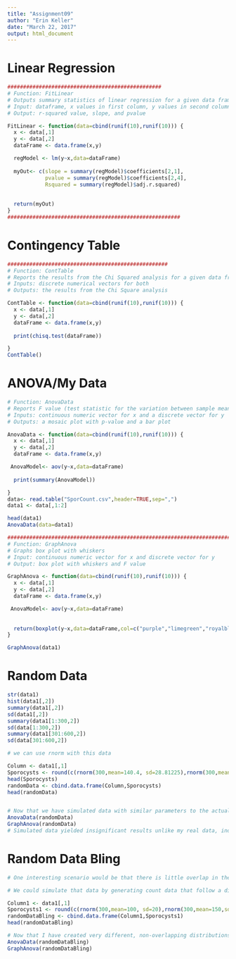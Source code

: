 ```yaml
---
title: "Assignment09"
author: "Erin Keller"
date: "March 22, 2017"
output: html_document
---
```

# Linear Regression
```r
#################################################
# Function: FitLinear
# Outputs summary statistics of linear regression for a given data frame
# Input: dataframe, x values in first column, y values in second column
# Output: r-squared value, slope, and pvalue

FitLinear <- function(data=cbind(runif(10),runif(10))) {
  x <- data[,1]
  y <- data[,2]
  dataFrame <- data.frame(x,y)

  regModel <- lm(y~x,data=dataFrame)
  
  myOut<- c(slope = summary(regModel)$coefficients[2,1],
            pvalue = summary(regModel)$coefficients[2,4],
            Rsquared = summary(regModel)$adj.r.squared)
            
  
  return(myOut)
}
#######################################################
```




# Contingency Table
```r
###################################################
# Function: ContTable
# Reports the results from the Chi Squared analysis for a given data frame
# Inputs: discrete numerical vectors for both
# Outputs: the results from the Chi Square analysis

ContTable <- function(data=cbind(runif(10),runif(10))) {
  x <- data[,1]
  y <- data[,2]
  dataFrame <- data.frame(x,y)
  
  print(chisq.test(dataFrame))

}
ContTable()
```

# ANOVA/My Data
```r
# Function: AnovaData
# Reports F value (test statistic for the variation between sample means) for a given data frame
# Inputs: continuous numeric vector for x and a discrete vector for y
# Outputs: a mosaic plot with p-value and a bar plot

AnovaData <- function(data=cbind(runif(10),runif(10))) {
  x <- data[,1]
  y <- data[,2]
  dataFrame <- data.frame(x,y)

 AnovaModel<- aov(y~x,data=dataFrame)
  
  print(summary(AnovaModel))

}
data<- read.table("SporCount.csv",header=TRUE,sep=",")
data1 <- data[,1:2]

head(data1)
AnovaData(data=data1)
```
```r
########################################################################
# Function: GraphAnova
# Graphs box plot with whiskers 
# Input: continuous numeric vector for x and discrete vector for y
# Output: box plot with whiskers and F value

GraphAnova <- function(data=cbind(runif(10),runif(10))) {
  x <- data[,1]
  y <- data[,2]
  dataFrame <- data.frame(x,y)

 AnovaModel<- aov(y~x,data=dataFrame)
  
  
  return(boxplot(y~x,data=dataFrame,col=c("purple","limegreen","royalblue")))
}

GraphAnova(data1)
```


# Random Data
```r
str(data1)
hist(data1[,2])
summary(data1[,2])
sd(data1[,2])
summary(data1[1:300,2])
sd(data[1:300,2])
summary(data1[301:600,2])
sd(data[301:600,2])

# we can use rnorm with this data

Column <- data1[,1]
Sporocysts <- round(c(rnorm(300,mean=140.4, sd=28.81225),rnorm(300,mean=144.0,sd=20.70705)))
head(Sporocysts)
randomData <- cbind.data.frame(Column,Sporocysts)
head(randomData)


# Now that we have simulated data with similar parameters to the actual data, we can see if we get comparable results when we run ANOVA on the simulated data.
AnovaData(randomData)
GraphAnova(randomData)
# Simulated data yielded insignificant results unlike my real data, indicating that there are true differences in sporocysts/gametocyst at HF and AU

```

# Random Data Bling
```r
# One interesting scenario would be that there is little overlap in the histogram of sporocysts/gametocyst at HF and AU.

# We could simulate that data by generating count data that follow a distribution which will be very different between the two sites.

Column1 <- data1[,1]
Sporocysts1 <- round(c(rnorm(300,mean=100, sd=20),rnorm(300,mean=150,sd=20)))
randomDataBling <- cbind.data.frame(Column1,Sporocysts1)
head(randomDataBling)

# Now that I have created very different, non-overlapping distributions for my two sites, I can do an ANOVA to determine if they are truly different
AnovaData(randomDataBling)
GraphAnova(randomDataBling)


```

